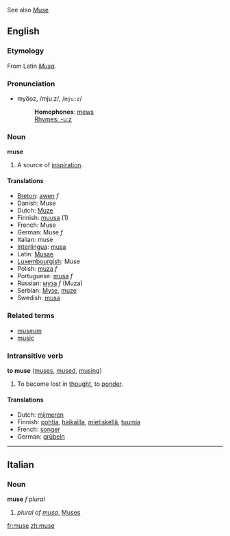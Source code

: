 See also [[Muse]]

==English==
===Etymology===
From Latin ''[[Musa]]''.

===Pronunciation===
*myo͞oz, /mjuːz/, /<tt>mju:z</tt>/
*:'''Homophones''': [[mews]]
*:[[Rhymes:English:-uːz|Rhymes: -uːz]]

===Noun===
'''muse'''

#A source of [[inspiration]].

====Translations====
*[[Breton]]: [[awen]] ''f''
*Danish: Muse
*Dutch: [[Muze]]
*Finnish: [[muusa]] (1)
*French: Muse
*German: Muse ''f''
*Italian: muse
*[[Interlingua]]: [[musa]]
*Latin: [[Musae]]
*[[Luxembourgish]]: Muse
*Polish: [[muza]] ''f''
*Portuguese: [[musa]] ''f''
*Russian: [[муза]] ''f'' (Muza)
*Serbian: [[Музе]], [[muze]]
*Swedish: [[musa]]

===Related terms===
*[[museum]]
*[[music]]

===Intransitive verb===
'''to muse''' ([[muses]], [[mused]], [[musing]])

#To become lost in [[thought]], to [[ponder]].

====Translations====
*Dutch: [[mijmeren]]
*Finnish: [[pohtia]], [[haikailla]], [[mietiskellä]], [[tuumia]]
*French: [[songer]]
*German: [[grübeln]]

----
==Italian==
===Noun===
'''muse''' ''f plural''

# ''plural of [[musa]]'', [[Muses]]

[[fr:muse]]
[[zh:muse]]